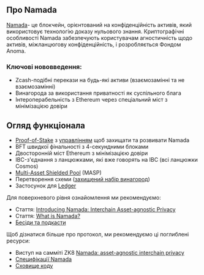 
<DocsAscii/>

## Про Namada

[Namada](https://namada.net/)- це блокчейн, орієнтований на конфіденційність активів,
 який використовує технологію доказу нульового знання. Криптографічні особливості Namada забезпечують
користувачам агностичність щодо активів, міжланцюгову конфіденційність, і розробляється Фондом Anoma.

### Ключові нововведення:

- Zcash-подібні перекази на будь-які активи (взаємозамінні та не взаємозамінні)
- Винагорода за використання приватності як суспільного блага
- Інтероперабельність з Ethereum через спеціальний міст з мінімізацією довіри

## Огляд функціонала

- [Proof-of-Stake](./operators/validators/proof-of-stake.mdx) з [управлінням](./users/governance.mdx) щоб захищати та розвивати Namada
- BFT швидкої фінальності з 4-секундними блоками
- Двосторонній міст Ethereum з мінімізацією довіри
- IBC-з'єднання з ланцюжками, які вже говорять на IBC (всі ланцюжки Cosmos)
- [Multi-Asset Shielded Pool](./users/shielded-accounts/shielded-transfers.mdx) (MASP)
- Перетворення схеми ([захищений набір винагород](./users/shielded-accounts/shielded-rewards.mdx))
- Застосунок для [Ledger](./users/wallet/hardware-wallet.mdx)

Для поверхневого рівня ознайомлення ми рекомендуємо:

- Стаття: [Introducing Namada: Interchain Asset-agnostic Privacy](https://blog.namada.net/introducing-namada-interchain-asset-agnostic-privacy/)
- Стаття: [What is Namada?](https://blog.namada.net/what-is-namada/)
- [Бесіди та подкасти](https://namada.net/talks)

Щоб дізнатися більше про протокол, ми рекомендуємо ці поглиблені ресурси:

- Виступ на самміті ZK8 [Namada: asset-agnostic interchain privacy](https://youtu.be/5K6YxmZPFkE)
- [Специфікації Namada](https://specs.namada.net)
- [Сховище коду](https://github.com/anoma/namada)
